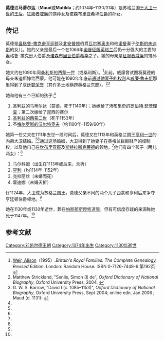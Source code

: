 {{Infobox royalty
| consort = yes
| name = 莫德
| image = 
| imgw = 
| caption = 
| succession = [[苏格兰君主配偶列表|苏格兰王后]]
| reign = 1124年-约1130年
| coronation = 
| spouse = [[第一代亨廷顿及第二代北安普顿伯爵桑利斯的西蒙一世|圣利兹的西蒙一世]]<br/>约1090年结婚；约1111丧夫<br/>
苏格兰国王[[大卫一世|大卫一世]]<br>约1112年结婚；约1130年逝世
| issue = 圣利兹的马蒂尔达<br />[[第四代亨廷顿及北安普顿伯爵圣利兹的西蒙二世|圣利兹的西蒙二世]]<br />[[梅尔罗斯的沃尔特奥夫|梅尔罗斯的沃尔特奥夫]]<br />苏格兰的马尔科姆<br />[[苏格兰的亨利|第三代亨廷顿及北安普顿伯爵苏格兰的亨利]]<br />克拉丽丝
<br />霍迪娜
| house = 
| father = [[诺森比亚伯爵瓦尔塞奥夫|诺森比亚伯爵瓦尔塞奥夫]]
| mother = [[伦斯的朱迪斯|伦斯的朱迪斯]]
| birth_date=约1074年
| death_date=1130年或1131年
| birth_place=
| death_place=[[苏格兰王国|苏格兰]]
| place of burial = [[苏格兰|苏格兰]][[斯昆修道院|斯昆修道院]]
}}

'''莫德'''或'''马蒂尔达'''（'''Maud'''或'''Matilda'''；约1074年–1130/31年）是苏格兰国王[[大卫一世|大卫一世]]的[[王后|王后]]。[[征服者威廉|征服者威廉]]的甥孙女及诺森布里亚[[希华伯爵|希华伯爵]]的孙女。

== 传记 ==
莫德是[[盎格鲁-撒克逊人|盎格鲁-撒克逊]][[亨廷顿|亨廷顿]]及[[北安普顿伯爵|北安普顿]]伯爵[[诺森比亚伯爵瓦尔塞奥夫|瓦尔塞奥夫]]和他[[诺曼人|诺曼]]妻子[[伦斯的朱迪斯|伦斯的朱迪斯]]的女儿。她的父亲是最后一个在1066年[[诺曼征服英格兰|诺曼征服英格兰]]后仍十分强大的主要的盎格鲁-撒克逊人伯爵及[[诺森布里亚伯爵希华|诺森布里亚伯爵希华]]之子。她的母亲是[[征服者威廉|征服者威廉]]的甥孙女。

她大约在1090年同[[第一代亨廷顿及第二代北安普顿伯爵桑利斯的西蒙一世|桑利斯的西蒙一世]]（或桑利斯）。<ref name="weir">[[Alison_Weir|Weir, Alison]]（1995）.''Britain's Royal Families: The Complete Genealogy, Revised Edition''. London: Random House. ISBN 0-7126-7448-9.第192页</ref>此前，威廉曾试图将莫德的母亲朱迪斯嫁给西蒙。他可能在1090年年底前[[根据妻权|通过他妻子的权利]]从[[威廉·鲁夫斯|威廉·鲁夫斯]]那里得到了[[亨廷顿伯爵|亨廷顿荣誉]]（其许多土地横跨英格兰东部）。<ref name="ODNB-Senlis">Matthew Strickland, "Senlis, Simon (I) de", ''Oxford Dictionary of National Biography'', Oxford University Press, 2004. {{DOI|10.1093/ref:odnb/25091}}</ref><ref name="ODNB-David">G. W. S. Barrow, "David I (c. 1085–1153)", ''Oxford Dictionary of National Biography'', Oxford University Press, Sept 2004; online edn, Jan 2006 ; Maud (d. 1131): {{DOI|10.1093/ref:odnb/49353}}</ref>

她和他有三个已知的孩子:<ref name="ODNB-Senlis"/>
# 圣利兹的马蒂尔达（莫德，死于1140年）；她嫁给了汤布里奇的[[罗伯特·菲茨理查|罗伯特·菲茨理查]]；第二次嫁给了昆西的赛尔
# [[第四代亨廷顿及北安普顿伯爵圣利兹的西蒙二世|圣利兹的西蒙二世]]（死于1153年）
# 圣[[梅尔罗斯的沃尔特奥夫|梅尔罗斯的沃尔特奥夫]]（约1100年–1159/60年）

她第一任丈夫在1111年去世一段时间后，莫德又在1113年和英格兰国王[[亨利一世_(英格兰)|亨利一世]]的内弟大卫结婚。<ref name="weir"/><ref name="ODNB-David"/>通过这场婚姻，大卫得到了她妻子在英格兰巨额财产的控制权，以及他自己在[[坎布里亚郡|坎布里亚郡]]及[[斯特拉斯克莱德|斯特拉斯克莱德]]的领地。<ref name="ODNB-David"/>他们有四个孩子（两儿两女）：<ref name="weir"/>
# 马尔科姆（出生在1113年或后来，夭折）
# [[苏格兰的亨利|亨利]]（约1114年–1152年）
# 克拉丽丝（未婚而死）
# 霍迪娜（未婚夭折）

仔1124年，大卫成为苏格兰国王。莫德父亲不同的两个儿子西蒙和亨利后来争夺亨廷顿伯爵领地。<ref name="ODNB-David"/>

她在1130年或1130年逝世，葬在[[帕斯郡|帕斯郡]][[斯昆修道院|斯昆修道院]]，但有可信度存疑的来源称她死于1147年。<ref name="weir"/>

== 参考文献 ==
{{reflist}}

{{s-start}}
{{s-bef|rows=1|before=[[诺曼底的西比拉|诺曼底的西比拉]]}}
{{s-ttl|title=[[苏格兰君主配偶列表|苏格兰王后]]|years=1124年–1130年}}
{{s-aft|rows=1|after=[[埃芒加德的博蒙特|埃芒加德的博蒙特]]}}
{{s-end}}

{{DEFAULTSORT:Huntingdon, Maud Of}}
[[Category:邓凯尔德王朝|Category:邓凯尔德王朝]]
[[Category:1074年出生|Category:1074年出生]]
[[Category:1130年逝世|Category:1130年逝世]]